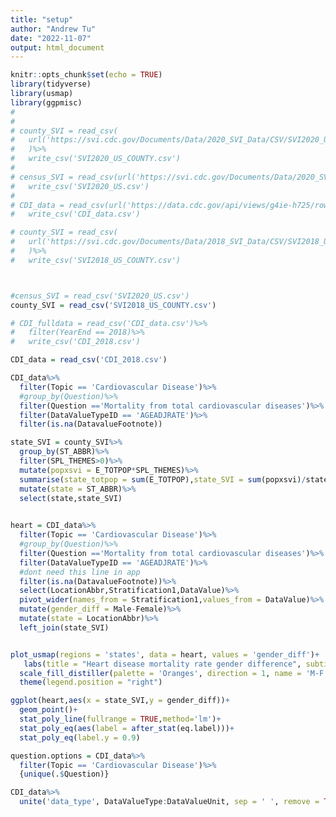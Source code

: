 ```yaml
---
title: "setup"
author: "Andrew Tu"
date: "2022-11-07"
output: html_document
---
```


```r
knitr::opts_chunk$set(echo = TRUE)
library(tidyverse)
library(usmap)
library(ggpmisc)
# 
# 
# county_SVI = read_csv(
#   url('https://svi.cdc.gov/Documents/Data/2020_SVI_Data/CSV/SVI2020_US_COUNTY.csv')
#   )%>%
#   write_csv('SVI2020_US_COUNTY.csv')
# 
# census_SVI = read_csv(url('https://svi.cdc.gov/Documents/Data/2020_SVI_Data/CSV/SVI2020_US.csv'))%>%
#   write_csv('SVI2020_US.csv')
# 
# CDI_data = read_csv(url('https://data.cdc.gov/api/views/g4ie-h725/rows.csv'))%>%
#   write_csv('CDI_data.csv')

# county_SVI = read_csv(
#   url('https://svi.cdc.gov/Documents/Data/2018_SVI_Data/CSV/SVI2018_US_COUNTY.csv')
#   )%>%
#   write_csv('SVI2018_US_COUNTY.csv')



#census_SVI = read_csv('SVI2020_US.csv')
county_SVI = read_csv('SVI2018_US_COUNTY.csv')

# CDI_fulldata = read_csv('CDI_data.csv')%>%
#   filter(YearEnd == 2018)%>%
#   write_csv('CDI_2018.csv')

CDI_data = read_csv('CDI_2018.csv')
```


```r
CDI_data%>%
  filter(Topic == 'Cardiovascular Disease')%>%
  #group_by(Question)%>%
  filter(Question =='Mortality from total cardiovascular diseases')%>%
  filter(DataValueTypeID == 'AGEADJRATE')%>%
  filter(is.na(DatavalueFootnote))
```
```r
state_SVI = county_SVI%>%
  group_by(ST_ABBR)%>%
  filter(SPL_THEMES>0)%>%
  mutate(popxsvi = E_TOTPOP*SPL_THEMES)%>%
  summarise(state_totpop = sum(E_TOTPOP),state_SVI = sum(popxsvi)/state_totpop)%>%
  mutate(state = ST_ABBR)%>%
  select(state,state_SVI)
  
```


```r

heart = CDI_data%>%
  filter(Topic == 'Cardiovascular Disease')%>%
  #group_by(Question)%>%
  filter(Question =='Mortality from total cardiovascular diseases')%>%
  filter(DataValueTypeID == 'AGEADJRATE')%>%
  #dont need this line in app
  filter(is.na(DatavalueFootnote))%>%
  select(LocationAbbr,Stratification1,DataValue)%>%
  pivot_wider(names_from = Stratification1,values_from = DataValue)%>%
  mutate(gender_diff = Male-Female)%>%
  mutate(state = LocationAbbr)%>%
  left_join(state_SVI)


plot_usmap(regions = 'states', data = heart, values = 'gender_diff')+
   labs(title = "Heart disease mortality rate gender difference", subtitle = "2018 State level case per 100k")+
  scale_fill_distiller(palette = 'Oranges', direction = 1, name = 'M-F case rate per 100k')+
  theme(legend.position = "right")
```
```r
ggplot(heart,aes(x = state_SVI,y = gender_diff))+
  geom_point()+
  stat_poly_line(fullrange = TRUE,method='lm')+
  stat_poly_eq(aes(label = after_stat(eq.label)))+
  stat_poly_eq(label.y = 0.9)
```

```r
question.options = CDI_data%>%
  filter(Topic == 'Cardiovascular Disease')%>% 
  {unique(.$Question)}

CDI_data%>%
  unite('data_type', DataValueType:DataValueUnit, sep = ' ', remove = TRUE,na.rm = TRUE)  

```